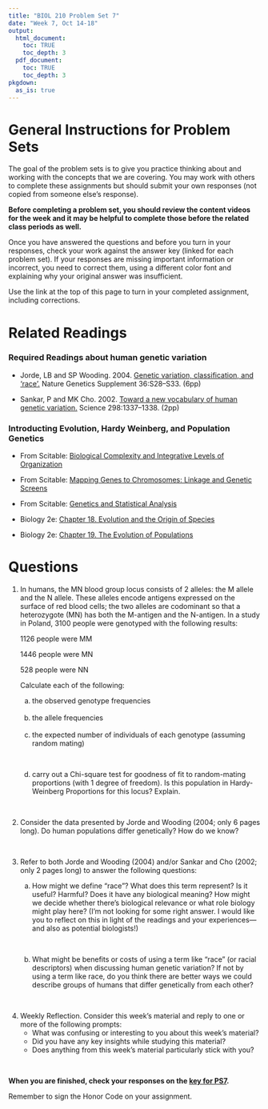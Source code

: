 ```yaml
---
title: "BIOL 210 Problem Set 7"
date: "Week 7, Oct 14-18"
output: 
  html_document:
    toc: TRUE
    toc_depth: 3
  pdf_document:
    toc: TRUE
    toc_depth: 3
pkgdown:
  as_is: true
---
```

# General Instructions for Problem Sets

The goal of the problem sets is to give you practice thinking about and working with the concepts that we are covering. You may work with others to complete these assignments but should submit your own responses (not copied from someone else's response). 

<b>Before completing a problem set, you should review the content videos for the week and it may be helpful to complete those before the related class periods as well.</b>

Once you have answered the questions and before you turn in your responses, check your work against the answer key (linked for each problem set). If your responses are missing important information or incorrect, you need to correct them, using a different color font and explaining why your original answer was insufficient.

Use the link at the top of this page to turn in your completed assignment, including corrections.

# Related Readings

### Required Readings about human genetic variation

* Jorde, LB and SP Wooding. 2004. [Genetic variation, classification, and ‘race’.](https://www.nature.com/articles/ng1435) Nature Genetics Supplement 36:S28–S33. (6pp)

* Sankar, P and MK Cho. 2002. [Toward a new vocabulary of human genetic variation.](https://www.ncbi.nlm.nih.gov/pmc/articles/PMC2271140/) Science 298:1337–1338. (2pp)

### Introducting Evolution, Hardy Weinberg, and Population Genetics

* From Scitable: [Biological Complexity and Integrative Levels of Organization](https://www.nature.com/scitable/topicpage/biological-complexity-and-integrative-levels-of-organization-468/)

* From Scitable: [Mapping Genes to Chromosomes: Linkage and Genetic Screens](https://www.nature.com/scitable/topicpage/mapping-genes-to-chromosomes-linkage-and-genetic-377/)

* From Scitable: [Genetics and Statistical Analysis](https://www.nature.com/scitable/topicpage/genetics-and-statistical-analysis-34592/)

* Biology 2e: [Chapter 18. Evolution and the Origin of Species](https://openstax.org/books/biology-2e/pages/18-1-understanding-evolution)

* Biology 2e: [Chapter 19. The Evolution of Populations](https://openstax.org/books/biology-2e/pages/19-introduction)


# Questions

<ol>
<li>In humans, the MN blood group locus consists of 2 alleles: the M allele and the N allele. These alleles encode antigens expressed on the surface of red blood cells; the two alleles are codominant so that a heterozygote (MN) has both the M-antigen and the N-antigen. In a study in Poland, 3100 people were genotyped with the following results:

1126 people were MM

1446 people were MN

528 people were NN

Calculate each of the following:</li>

<ol type="a">
<li>the observed genotype frequencies</li><br>
<li>the allele frequencies</li><br>
<li>the expected number of individuals of each genotype (assuming random mating)</li><br>

<li>carry out a Chi-square test for goodness of fit to random-mating proportions (with 1 degree of freedom). Is this population in Hardy-Weinberg Proportions for this locus? Explain.</li>
</ol><br>

<li>Consider the data presented by Jorde and Wooding (2004; only 6 pages long). Do human populations differ genetically? How do we know?</li><br>

<li>Refer to both Jorde and Wooding (2004) and/or Sankar and Cho (2002; only 2 pages long) to answer the following questions:</li>
<ol type="a">
<li>How might we define “race”? What does this term represent? Is it useful? Harmful? Does it have any biological meaning? How might we decide whether there’s biological relevance or what role biology might play here? (I’m not looking for some right answer. I would like you to reflect on this in light of the readings and your experiences—and also as potential biologists!)</li><br>

<li>What might be benefits or costs of using a term like “race” (or racial descriptors) when discussing human genetic variation? If not by using a term like race, do you think there are better ways we could describe groups of humans that differ genetically from each other?</li>
</ol>

<br>

<li>Weekly Reflection. Consider this week’s material and reply to one or more of the following prompts:
<ul>
<li> What was confusing or interesting to you about this week’s material?</li>
 
<li> Did you have any key insights while studying this material?</li>

<li> Does anything from this week’s material particularly stick with you?</li>
</ul>
</ol>
<br>


<b>When you are finished, check your responses on the [key for PS7](ps7key.html).</b>

Remember to sign the Honor Code on your assignment.